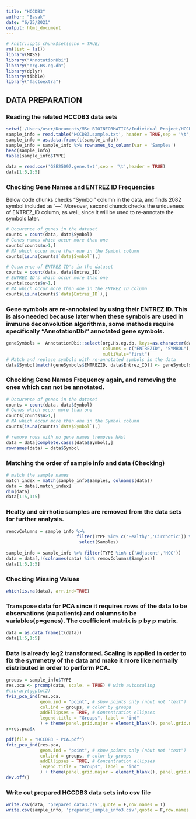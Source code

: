 ```yaml
---
title: "HCCDB3"
author: "Basak"
date: "6/25/2021"
output: html_document
---
```


```r
# knitr::opts_chunk$set(echo = TRUE)
rm(list = ls())
library(MASS)
library("AnnotationDbi")
library("org.Hs.eg.db")
library(dplyr)
library(tibble)
library("factoextra")
```

## DATA PREPARATION
### Reading the related HCCDB3 data sets 
```r
setwd('/Users/user/Documents/MSc BIOINFORMATICS/Individual Project/HCCDB3')
sample_info = read.table('HCCDB3.sample.txt', header = TRUE,sep = '\t', row.names = 1)
sample_info = as.data.frame(t(sample_info))
sample_info = sample_info %>% rownames_to_column(var = 'Samples')
head(sample_info)
table(sample_info$TYPE)
```
```r
data = read.csv('GSE25097.gene.txt',sep = '\t',header = TRUE)
data[1:5,1:5]
```


### Checking Gene Names and ENTREZ ID Frequencies
Below code chunks checks "Symbol" column in the data, and finds 2082 symbol included as '---'. Moreover, second chunck checks the uniqueness of ENTREZ_ID column, as well, since it will be used to re-annotate the symbols later. 

```r
# Occurence of genes in the dataset
counts = count(data, data$Symbol)
# Genes names which occur more than one
counts[counts$n>1,]
# NA which occur more than one in the Symbol column
counts[is.na(counts$`data$Symbol`),]
```
```r
# Occurence of ENTREZ ID's in the dataset
counts = count(data, data$Entrez_ID)
# ENTREZ ID's which occur more than one
counts[counts$n>1,]
# NA which occur more than one in the ENTREZ ID column
counts[is.na(counts$`data$Entrez_ID`),]
```

### Gene symbols are re-annotated by using their ENTREZ ID. This is also needed because later when these symbols are used in immune deconvolution algorithms, some methods require specifically "AnnotationDbi" annotated gene symbols.
```r
geneSymbols =  AnnotationDbi::select(org.Hs.eg.db, keys=as.character(data$Entrez_ID),
                                     columns = c("ENTREZID", "SYMBOL"),keytype="ENTREZID",
                                     multiVals="first")
# Match and replace symbols with re-annotated symbols in the data
data$Symbol[match(geneSymbols$ENTREZID, data$Entrez_ID)] <- geneSymbols$SYMBOL
```
### Checking Gene Names Frequency again, and removing the ones which can not be annotated.
```r
# Occurence of genes in the dataset
counts = count(data, data$Symbol)
# Genes which occur more than one
counts[counts$n>1,]
# NA which occur more than one in the Symbol column
counts[is.na(counts$`data$Symbol`),]
```

```r
# remove rows with no gene names (removes NAs)
data = data[complete.cases(data$Symbol),]
rownames(data) = data$Symbol
```

### Matching the order of sample info and data (Checking)
```r
# match the sample names
match_index = match(sample_info$Samples, colnames(data))
data = data[,match_index]
dim(data)
data[1:5,1:5]
```

### Healty and cirrhotic samples are removed from the data sets for further analysis.
```r
removColumns = sample_info %>% 
                           filter(TYPE %in% c('Healthy','Cirrhotic')) %>% 
                            select(Samples) 
                           
sample_info = sample_info %>% filter(TYPE %in% c('Adjacent','HCC'))
data = data[,!(colnames(data) %in% removColumns$Samples)]
data[1:5,1:5]
```


### Checking Missing Values
```r
which(is.na(data), arr.ind=TRUE)
```
### Transpose data for PCA since it requires rows of the data to be observations (n=patients) and columns to be variables(p=genes). The coefficient matrix is p by p matrix.
```r
data = as.data.frame(t(data))
data[1:5,1:5]
```

### Data is already log2 transformed. Scaling is applied in order to fix the symmetry of the data and make it more like normally distributed in order to perform PCA.

```r
groups = sample_info$TYPE
res.pca <- prcomp(data, scale. = TRUE) # with autoscaling
#library(ggplot2)
fviz_pca_ind(res.pca,
             geom.ind = "point", # show points only (nbut not "text")
             col.ind = groups, # color by groups
             addEllipses = TRUE, # Concentration ellipses
             legend.title = "Groups", label = "ind"
             ) + theme(panel.grid.major = element_blank(), panel.grid.minor = element_blank())
r=res.pca$x

pdf(file = "HCCDB3 - PCA.pdf")
fviz_pca_ind(res.pca,
             geom.ind = "point", # show points only (nbut not "text")
             col.ind = groups, # color by groups
             addEllipses = TRUE, # Concentration ellipses
             legend.title = "Groups", label = "ind"
             ) + theme(panel.grid.major = element_blank(), panel.grid.minor = element_blank())
dev.off()
```

### Write out prepared HCCDB3 data sets into csv file 
```r
write.csv(data, 'prepared_data3.csv',quote = F,row.names = T)
write.csv(sample_info, 'prepared_sample_info3.csv',quote = F,row.names = F)
```

